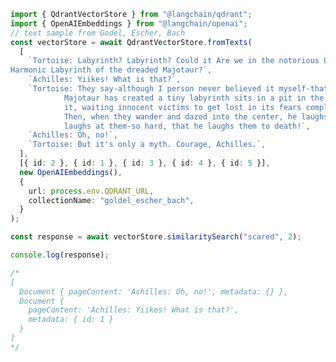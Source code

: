 ```typescript
import { QdrantVectorStore } from "@langchain/qdrant";
import { OpenAIEmbeddings } from "@langchain/openai";
// text sample from Godel, Escher, Bach
const vectorStore = await QdrantVectorStore.fromTexts(
  [
    `Tortoise: Labyrinth? Labyrinth? Could it Are we in the notorious Little
Harmonic Labyrinth of the dreaded Majotaur?`,
    `Achilles: Yiikes! What is that?`,
    `Tortoise: They say-although I person never believed it myself-that an I
            Majotaur has created a tiny labyrinth sits in a pit in the middle of
            it, waiting innocent victims to get lost in its fears complexity.
            Then, when they wander and dazed into the center, he laughs and
            laughs at them-so hard, that he laughs them to death!`,
    `Achilles: Oh, no!`,
    `Tortoise: But it's only a myth. Courage, Achilles.`,
  ],
  [{ id: 2 }, { id: 1 }, { id: 3 }, { id: 4 }, { id: 5 }],
  new OpenAIEmbeddings(),
  {
    url: process.env.QDRANT_URL,
    collectionName: "goldel_escher_bach",
  }
);

const response = await vectorStore.similaritySearch("scared", 2);

console.log(response);

/*
[
  Document { pageContent: 'Achilles: Oh, no!', metadata: {} },
  Document {
    pageContent: 'Achilles: Yiikes! What is that?',
    metadata: { id: 1 }
  }
]
*/
```